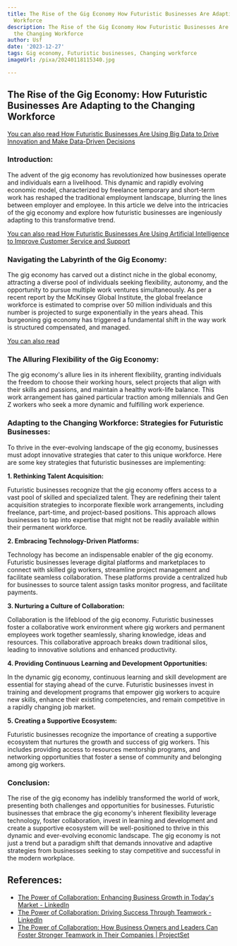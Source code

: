 ```yaml
---
title: The Rise of the Gig Economy How Futuristic Businesses Are Adapting to the Changing
  Workforce
description: The Rise of the Gig Economy How Futuristic Businesses Are Adapting to
  the Changing Workforce
author: Usf
date: '2023-12-27'
tags: Gig economy, Futuristic businesses, Changing workforce
imageUrl: /pixa/20240118115340.jpg

---
```

## The Rise of the Gig Economy: How Futuristic Businesses Are Adapting to the Changing Workforce

[You  can also read How Futuristic Businesses Are Using Big Data to Drive Innovation and Make Data-Driven Decisions](How%20Futuristic%20Businesses%20Are%20Using%20Big%20Data%20to%20Drive%20Innovation%20and%20Make%20Data-Driven%20Decisions)


### Introduction:

The advent of the gig economy has revolutionized how businesses operate and individuals earn a livelihood. This dynamic and rapidly evolving economic model, characterized by freelance  temporary and short-term work has reshaped the traditional employment landscape, blurring the lines between employer and employee. In this article  we delve into the intricacies of the gig economy and explore how futuristic  businesses are ingeniously adapting to this transformative trend.

[You can also read How Futuristic Businesses  Are Using Artificial Intelligence to Improve Customer Service and Support](How%20Futuristic%20Businesses%20Are%20Using%20Artificial%20Intelligence%20to%20Improve%20Customer%20Service%20and%20Support)


###  Navigating the Labyrinth  of the Gig Economy:

The gig economy  has carved out a distinct niche  in the global economy, attracting a diverse pool of individuals seeking flexibility, autonomy, and  the opportunity to pursue multiple work ventures simultaneously. As per a  recent  report by the McKinsey Global Institute, the global freelance workforce is estimated to comprise over 50 million individuals and this number is projected to surge exponentially in the years ahead. This burgeoning gig economy has triggered a  fundamental shift in the  way work is structured compensated, and managed.

[You can also  read ]()


### The Alluring Flexibility of the Gig Economy:

The gig economy's  allure lies in its inherent  flexibility,  granting individuals the freedom to choose their working hours, select projects that align with  their skills and passions, and maintain a healthy work-life balance. This work arrangement has gained  particular traction among millennials and Gen Z workers who seek  a more dynamic and fulfilling work experience.

### Adapting  to the Changing Workforce: Strategies for Futuristic Businesses:

To thrive  in the  ever-evolving landscape of the gig  economy, businesses must  adopt innovative strategies that cater to this unique workforce. Here are  some key strategies that futuristic businesses  are implementing:

**1. Rethinking Talent  Acquisition:**

Futuristic businesses recognize that the gig economy offers access to a vast pool of  skilled and specialized talent. They are redefining their  talent acquisition strategies to incorporate flexible work arrangements, including freelance,  part-time, and project-based positions. This approach allows businesses to tap into expertise that might  not be readily available within their permanent workforce.

**2. Embracing  Technology-Driven Platforms:**

Technology has become an indispensable enabler of the gig economy. Futuristic businesses leverage  digital  platforms and marketplaces to connect with skilled gig workers, streamline project management and facilitate seamless collaboration. These platforms provide a centralized  hub for businesses to source talent assign tasks monitor progress, and facilitate payments.

**3. Nurturing  a Culture of Collaboration:**

Collaboration is the lifeblood  of the gig economy. Futuristic businesses foster a collaborative work environment where gig workers and permanent employees work together seamlessly, sharing knowledge, ideas and resources.  This  collaborative approach breaks down traditional silos, leading to innovative solutions and enhanced productivity.

**4. Providing Continuous Learning and Development Opportunities:**

In the dynamic gig economy, continuous learning and skill development are essential for staying ahead  of the curve. Futuristic businesses  invest in training and development programs that empower gig workers to acquire  new skills, enhance their existing competencies, and remain competitive in a rapidly changing job  market.

**5. Creating a Supportive Ecosystem:**

Futuristic businesses recognize  the importance of creating a  supportive ecosystem that nurtures the growth and success of gig workers. This includes providing access to  resources mentorship programs, and networking opportunities that foster a sense of community and belonging among gig workers.

### Conclusion:

The rise of the gig economy has indelibly transformed  the  world  of  work, presenting both challenges and  opportunities for  businesses. Futuristic  businesses  that embrace  the gig economy's inherent flexibility leverage technology, foster collaboration, invest in learning and development and create a supportive ecosystem will be well-positioned to thrive in this dynamic and  ever-evolving economic landscape. The  gig  economy is not just  a trend but  a  paradigm shift  that demands innovative and adaptive strategies from businesses seeking to stay competitive and successful in the modern workplace.

## References:
- [The Power of Collaboration: Enhancing Business Growth in Today's Market - LinkedIn](https://www.linkedin.com/pulse/power-collaboration-enhancing-business-growth-todays-market-cat)
- [The Power of Collaboration: Driving Success Through Teamwork - LinkedIn](https://www.linkedin.com/pulse/power-collaboration-driving-success-through-teamwork-the-hub-ops)
- [The Power of Collaboration: How Business Owners and Leaders Can Foster Stronger Teamwork in Their Companies | ProjectSet](https://projectset.com/blog/detail/the-power-of-collaboration-how-business-owners-and-leaders-can-foster-stronger-teamwork-in-their-companies)
